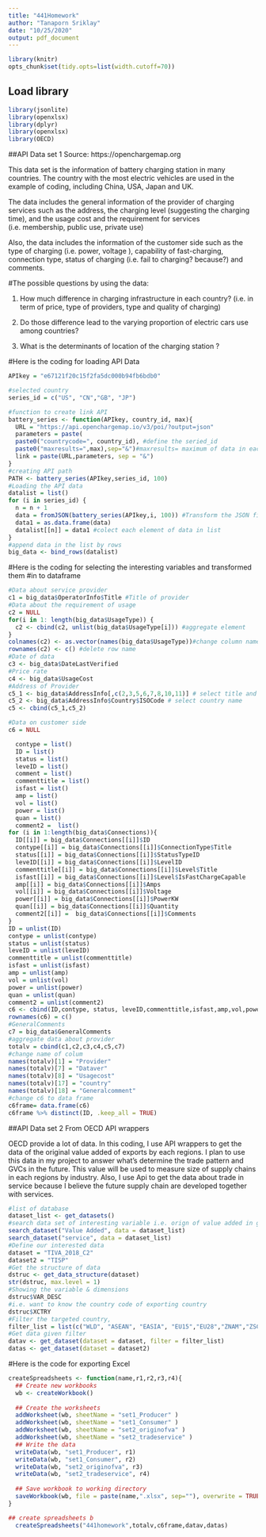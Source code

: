 ```yaml
---
title: "441Homework"
author: "Tanaporn Sriklay"
date: "10/25/2020"
output: pdf_document
---
```


```r
library(knitr)
opts_chunk$set(tidy.opts=list(width.cutoff=70))
```

## Load library

```r
library(jsonlite)
library(openxlsx)
library(dplyr)
library(openxlsx)
library(OECD)
```

##API Data set 1 
Source: https://openchargemap.org

This data set is the information of battery charging station in many countries.
The country with the most electric vehicles are used in the example of coding, 
including China, USA, Japan and UK.

The data includes the general information of the provider of charging services 
such as the address, the charging level (suggesting the charging time), and 
the usage cost and the requirement for services (i.e. membership, public use,
private use)

Also, the data includes the information of the customer side such as the type
of charging (i.e. power, voltage ), capability of fast-charging, connection type,
status of charging (i.e. fail to charging? because?) and comments.

#The possible questions by using the data:

1. How much difference in charging infrastructure in each country? (i.e. in term
of price, type of providers, type and quality of charging)

2. Do those difference lead to the varying proportion of electric cars use 
among countries?

3. What is the determinants of location of the charging station ?

#Here is the coding for loading API Data 
```r
APIkey = "e67121f20c15f2fa5dc000b94fb6bdb0"

#selected country
series_id = c("US", "CN","GB", "JP")

#function to create link API
battery_series <- function(APIkey, country_id, max){
  URL = "https://api.openchargemap.io/v3/poi/?output=json"
  parameters = paste(
  paste0("countrycode=", country_id), #define the seried_id
  paste0("maxresults=",max),sep="&")#maxresults= maximum of data in each countries 
  link = paste(URL,parameters, sep = "&")
}
#creating API path 
PATH <- battery_series(APIkey,series_id, 100) 
#Loading the API data
datalist = list()
for (i in series_id) {
  n = n + 1
  data = fromJSON(battery_series(APIkey,i, 100)) #Transform the JSON file
  data1 = as.data.frame(data) 
  datalist[[n]] = data1 #colect each element of data in list
}
#append data in the list by rows
big_data <- bind_rows(datalist)
```

#Here is the coding for selecting the interesting variables and transformed them
#in to dataframe

```r
#Data about service provider
c1 = big_data$OperatorInfo$Title #Title of provider
#Data about the requirement of usage
c2 = NULL
for(i in 1: length(big_data$UsageType)) {
  c2 <- cbind(c2, unlist(big_data$UsageType[i])) #aggregate element
}
colnames(c2) <- as.vector(names(big_data$UsageType))#change column name
rownames(c2) <- c() #delete row name
#Date of data
c3 <- big_data$DateLastVerified
#Price rate
c4 <- big_data$UsageCost
#Address of Provider
c5_1 <- big_data$AddressInfo[,c(2,3,5,6,7,8,10,11)] # select title and address
c5_2 <- big_data$AddressInfo$Country$ISOCode # select country name
c5 <- cbind(c5_1,c5_2)

#Data on customer side
c6 = NULL

  contype = list()
  ID = list()
  status = list()
  leveID = list()
  comment = list()
  commenttitle = list()
  isfast = list()
  amp = list()
  vol = list()
  power = list()
  quan = list()
  comment2 =  list()
for (i in 1:length(big_data$Connections)){
  ID[[i]] = big_data$Connections[[i]]$ID
  contype[[i]] = big_data$Connections[[i]]$ConnectionType$Title
  status[[i]] = big_data$Connections[[i]]$StatusTypeID
  leveID[[i]] = big_data$Connections[[i]]$LevelID
  commenttitle[[i]] = big_data$Connections[[i]]$Level$Title
  isfast[[i]] = big_data$Connections[[i]]$Level$IsFastChargeCapable
  amp[[i]] = big_data$Connections[[i]]$Amps
  vol[[i]] = big_data$Connections[[i]]$Voltage
  power[[i]] = big_data$Connections[[i]]$PowerKW
  quan[[i]] = big_data$Connections[[i]]$Quantity
  comment2[[i]] =  big_data$Connections[[i]]$Comments
}
ID = unlist(ID)
contype = unlist(contype)
status = unlist(status)
leveID = unlist(leveID)
commenttitle = unlist(commenttitle)
isfast = unlist(isfast)
amp = unlist(amp)
vol = unlist(vol)
power = unlist(power)
quan = unlist(quan)
comment2 = unlist(comment2)
c6 <- cbind(ID,contype, status, leveID,commenttitle,isfast,amp,vol,power,quan,comment2)
rownames(c6) = c()
#GeneralComments
c7 = big_data$GeneralComments
#aggregate data about provider
totalv = cbind(c1,c2,c3,c4,c5,c7)
#change name of colum
names(totalv)[1] = "Provider"
names(totalv)[7] = "Dataver"
names(totalv)[8] = "Usagecost"
names(totalv)[17] = "country" 
names(totalv)[18] = "Generalcomment"
#change c6 to data frame
c6frame= data.frame(c6)
c6frame %>% distinct(ID, .keep_all = TRUE)

```

##API Data set 2
From OECD API wrappers

OECD provide a lot of data. In this coding, I use API wrappers to get the data 
of the original value added of exports by each regions. I plan to use this data
in my project to answer what's determine the trade pattern and GVCs in the
future. This value will be used to measure size of supply chains in each regions
by industry. Also, I use Api to get the data about trade in service because
I believe the future supply chain are developed together with services. 


```r
#list of database
dataset_list <- get_datasets()
#search data set of interesting variable i.e. orign of value added in gross export
search_dataset("Value Added", data = dataset_list)
search_dataset("service", data = dataset_list)
#Define our interested data
dataset = "TIVA_2018_C2"
dataset2 = "TISP"
#Get the structure of data
dstruc <- get_data_structure(dataset)
str(dstruc, max.level = 1)
#Showing the variable & dimensions
dstruc$VAR_DESC
#i.e. want to know the country code of exporting country
dstruc$XCTRY
#Filter the targeted country, 
filter_list = list(c("WLD", "ASEAN", "EASIA", "EU15","EU28","ZNAM","ZSCA","G20"))
#Get data given filter
datav <- get_dataset(dataset = dataset, filter = filter_list)
datas <- get_dataset(dataset = dataset2)
```


#Here is the code for exporting Excel 
```r
createSpreadsheets <- function(name,r1,r2,r3,r4){
  ## Create new workbooks
  wb <- createWorkbook() 
  
  ## Create the worksheets
  addWorksheet(wb, sheetName = "set1_Producer" )
  addWorksheet(wb, sheetName = "set1_Consumer" )
  addWorksheet(wb, sheetName = "set2_originofva" )
  addWorksheet(wb, sheetName = "set2_tradeservice" )
  ## Write the data
  writeData(wb, "set1_Producer", r1)
  writeData(wb, "set1_Consumer", r2)
  writeData(wb, "set2_originofva", r3)
  writeData(wb, "set2_tradeservice", r4)
  
  ## Save workbook to working directory 
  saveWorkbook(wb, file = paste(name,".xlsx", sep=""), overwrite = TRUE)
}

## create spreadsheets b
  createSpreadsheets("441homework",totalv,c6frame,datav,datas)
```  
